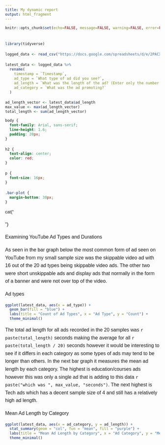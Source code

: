 ---
title: My dynamic report
output: html_fragment
---

```{r setup, include=FALSE}
knitr::opts_chunk$set(echo=FALSE, message=FALSE, warning=FALSE, error=FALSE)


library(tidyverse)

logged_data <- read_csv("https://docs.google.com/spreadsheets/d/e/2PACX-1vSs5bOiy1YFGVakqIu7065G6PInrCbpzSmvtwdYTXCRD1xFBVIbpBibxNdYpj-W6NukShJSoJTXoMSv/pub?gid=1241107398&single=true&output=csv")

latest_data <- logged_data %>%
  rename(
    timestamp = `Timestamp`,
    ad_type = `What type of ad did you see?`,
    ad_length = `What was the length of the ad? (Enter only the number in seconds)`,
    ad_category = `What was the ad promoting?`
  )

ad_length_vector <- latest_data$ad_length
max_value <- max(ad_length_vector)
total_length <- sum(ad_length_vector)


```

```{css}
body {
  font-family: Arial, sans-serif;
  line-height: 1.6;
  padding: 20px;
}

h2 {
  text-align: center;
  color: red;
}

p {
  font-size: 16px;
}

.bar-plot {
  margin-bottom: 30px;
}
```
cat("
<style>
body {
  font-family: Arial, sans-serif;
  line-height: 1.6;
  padding: 20px;
}

h2 {
  text-align: center;
  color: red;
}

p {
  font-size: 16px;
}

.bar-plot {
  margin-bottom: 30px;
}
</style>
")

Examining YouTube Ad Types and Durations

As seen in the bar graph below the most common form of ad seen on YouTube from my small sample size was the skippable video ad with 16 out of the 20 ad types being skippable video ads. The other two were short unskippable ads and display ads that normally in the form of a banner and were not over top of the video.

Ad types

```{r}
ggplot(latest_data, aes(x = ad_type)) +
  geom_bar(fill = "blue") +
  labs(title = "Count of Ad Types", x = "Ad Type", y = "Count") +
  theme_minimal()


```

The total ad length for all ads recorded in the 20 samples was `r paste(total_length)` seconds making the average for all `r paste(total_length / 20)` seconds however it would be interesting to see if it differs in each category as some types of ads may tend to be longer than others. In the next bar graph it measures the mean ad length by each category. The highest is education/courses ads however this was only a single ad that is adding to this data `r paste("which was ", max_value, "seconds")`. The next highest is Tech ads which has a decent sample size of 4 and still has a relatively high ad length.

Mean Ad Length by Category

```{r}
ggplot(latest_data, aes(x = ad_category, y = ad_length)) +
  stat_summary(geom = "col", fun = "mean", fill = "purple") +
  labs(title = "Mean Ad Length by Category", x = "Ad Category", y = "Mean Length (seconds)") +
  theme_minimal()
```

